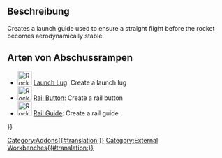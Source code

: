 <languages/>

{{Docnav/de
|[[Rocket_FinCan/de|Flossenkappe]]
|[[Rocket_LaunchLug/de|Startlasche]]
|[[Rocket_Workbench/de|Arbeitsbereich Rocket]]
|IconL=Rocket_FinCan.svg
|IconR=Rocket_LaunchLug.svg
|IconC=RocketWorkbench.svg
}}

{{GuiCommand/de
|Name=Rocket LaunchGuide
|Name/de=Rocket Abschussrampe
|MenuLocation=Rakete → Abschussrampen
|Workbenches=[[Rocket_Workbench/de|Arbeitsbereich Rocket]]
|Version=0.19
}}

<span id="Description"></span>
==Beschreibung==

Creates a launch guide used to ensure a straight flight before the rocket becomes aerodynamically stable.

<span id="Types_of_launch_guides"></span>
==Arten von Abschussrampen==

* [[Image:Rocket_LaunchLug.svg|32px]] [[Rocket_LaunchLug|Launch Lug]]: Create a launch lug
* [[Image:Rocket_RailButton.svg|32px]] [[Rocket_RailButton|Rail Button]]: Create a rail button
* [[Image:Rocket_RailGuide.svg|32px]] [[Rocket_RailGuide|Rail Guide]]: Create a rail guide


{{Docnav/de
|[[Rocket_FinCan/de|Flossenkappe]]
|[[Rocket_LaunchLug/de|Startlasche]]
|[[Rocket_Workbench/de|Arbeitsbereich Rocket]]
|IconL=Rocket_FinCan.svg
|IconR=Rocket_LaunchLug.svg
|IconC=RocketWorkbench.svg
}}

{{Userdocnavi{{#translation:}}}}
[[Category:Addons{{#translation:}}]]
[[Category:External Workbenches{{#translation:}}]]